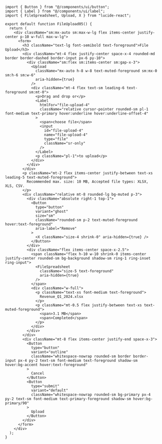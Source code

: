 ````tsx
import { Button } from "@/components/ui/button";
import { Label } from "@/components/ui/label";
import { FileSpreadsheet, Upload, X } from "lucide-react";

export default function FileUpload05() {
  return (
    <div className="sm:mx-auto sm:max-w-lg flex items-center justify-center p-10 w-full max-w-lg">
      <form>
        <h3 className="text-lg font-semibold text-foreground">File Upload</h3>
        <div className="mt-4 flex justify-center space-x-4 rounded-md border border-dashed border-input px-6 py-10">
          <div className="sm:flex sm:items-center sm:gap-x-3">
            <Upload
              className="mx-auto h-8 w-8 text-muted-foreground sm:mx-0 sm:h-6 sm:w-6"
              aria-hidden={true}
            />
            <div className="mt-4 flex text-sm leading-6 text-foreground sm:mt-0">
              <p>Drag and drop or</p>
              <Label
                htmlFor="file-upload-4"
                className="relative cursor-pointer rounded-sm pl-1 font-medium text-primary hover:underline hover:underline-offset-4"
              >
                <span>choose file</span>
                <input
                  id="file-upload-4"
                  name="file-upload-4"
                  type="file"
                  className="sr-only"
                />
              </Label>
              <p className="pl-1">to upload</p>
            </div>
          </div>
        </div>
        <p className="mt-2 flex items-center justify-between text-xs leading-5 text-muted-foreground">
          Recommended max. size: 10 MB, Accepted file types: XLSX, XLS, CSV.
        </p>
        <div className="relative mt-8 rounded-lg bg-muted p-3">
          <div className="absolute right-1 top-1">
            <Button
              type="button"
              variant="ghost"
              size="sm"
              className="rounded-sm p-2 text-muted-foreground hover:text-foreground"
              aria-label="Remove"
            >
              <X className="size-4 shrink-0" aria-hidden={true} />
            </Button>
          </div>
          <div className="flex items-center space-x-2.5">
            <span className="flex h-10 w-10 shrink-0 items-center justify-center rounded-sm bg-background shadow-sm ring-1 ring-inset ring-input">
              <FileSpreadsheet
                className="size-5 text-foreground"
                aria-hidden={true}
              />
            </span>
            <div className="w-full">
              <p className="text-xs font-medium text-foreground">
                Revenue_Q1_2024.xlsx
              </p>
              <p className="mt-0.5 flex justify-between text-xs text-muted-foreground">
                <span>3.1 MB</span>
                <span>Completed</span>
              </p>
            </div>
          </div>
        </div>
        <div className="mt-8 flex items-center justify-end space-x-3">
          <Button
            type="button"
            variant="outline"
            className="whitespace-nowrap rounded-sm border border-input px-4 py-2 text-sm font-medium text-foreground shadow-sm hover:bg-accent hover:text-foreground"
          >
            Cancel
          </Button>
          <Button
            type="submit"
            variant="default"
            className="whitespace-nowrap rounded-sm bg-primary px-4 py-2 text-sm font-medium text-primary-foreground shadow-sm hover:bg-primary/90"
          >
            Upload
          </Button>
        </div>
      </form>
    </div>
  );
}
````